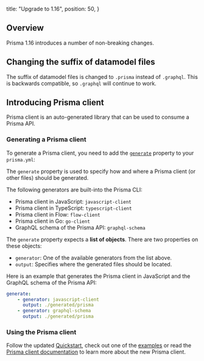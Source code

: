   title: "Upgrade to 1.16",
  position: 50,
}

## Overview

Prisma 1.16 introduces a number of non-breaking changes.

## Changing the suffix of datamodel files

The suffix of datamodel files is changed to `.prisma` instead of `.graphql`. This is backwards compatible, so `.graphql` will continue to work.

## Introducing Prisma client

Prisma client is an auto-generated library that can be used to consume a Prisma API.

### Generating a Prisma client

To generate a Prisma client, you need to add the [`generate`](5cy7#generate-optional) property to your `prisma.yml`:

The `generate` property is used to specify how and where a Prisma client (or other files) should be generated.

The following generators are built-into the Prisma CLI:

- Prisma client in JavaScript: `javascript-client`
- Prisma client in TypeScript: `typescript-client`
- Prisma client in Flow: `flow-client`
- Prisma client in Go: `go-client`
- GraphQL schema of the Prisma API: `graphql-schema`

The `generate` property expects a **list of objects**. There are two properties on these objects:

- `generator`: One of the available generators from the list above.
- `output`: Specifies where the generated files should be located.

Here is an example that generates the Prisma client in JavaScript and the GraphQL schema of the Prisma API:

```yml
generate:
    - generator: javascript-client
      output: ./generated/prisma
    - generator: graphql-schema
      output: ./generated/prisma
```

### Using the Prisma client

Follow the updated [Quickstart](/get-started), check out one of the [examples](https://github.com/prisma/prisma-examples) or read the [Prisma client documentation](/prisma-client) to learn more about the new Prisma client.



